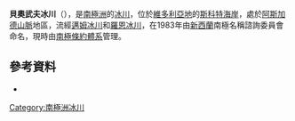 {{Coord|77|37|27|S|161|50|31|E|source:GNIS|display=title}}

'''貝奧武夫冰川'''（{{lang-en|Beowulf Glacier}}），是[[南極洲|南極洲]]的[[冰川|冰川]]，位於[[維多利亞地|維多利亞地]]的[[斯科特海岸|斯科特海岸]]，處於[[阿斯加德山脈|阿斯加德山脈]]地區，流經[[邁姆冰川|邁姆冰川]]和[[羅恩冰川|羅恩冰川]]，在1983年由[[新西蘭|新西蘭]]南極名稱諮詢委員會命名，現時由[[南極條約體系|南極條約體系]]管理。

==參考資料==
* {{usgs-gazetteer|id=1256}}
{{ScottCoast-geo-stub}}
{{DEFAULTSORT:Beowulf Glacier}}
[[Category:南極洲冰川|Category:南極洲冰川]]